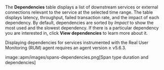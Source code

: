 

The **Dependencies** table displays a list of downstream services or external connections relevant
to the service at the selected time range. The table displays latency, throughput, failed transaction rate, and the impact of
each dependency. By default, dependencies are sorted by _Impact_ to show the most used and the slowest dependency.
If there is a particular dependency you are interested in, click **<DocLink id="serverlessObservabilityApmDependencies">View dependencies</DocLink>** to learn more about it.

<DocCallOut title="Note">
Displaying dependencies for services instrumented with the Real User Monitoring (RUM) agent
requires an agent version ≥ v5.6.3.
</DocCallOut>

image::apm/images/spans-dependencies.png[Span type duration and dependencies]